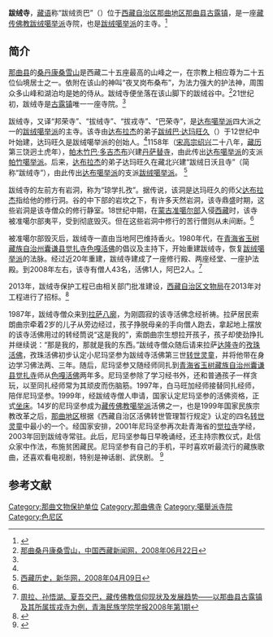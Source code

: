 {{Infobox Tibetan Buddhist monastery
|name =跋绒寺
|image =
|image size = 250px
|alt = 
|caption = 
|t=
|w='ba' rom dgon pa
|to = 
|ipa={{IPA|}}
|z=
|thdl=
|e=
|tc=跋絨寺
|s=跋绒寺
|p=
|m=
|k=
|pushpin_map = 
|latd =  | latm =  | lats =  | latNS = 
|longd=  | longm= | longs =| longEW = 
|iso_region = 
|map_caption = 
|mapsize = 
|location_country = 中国
|location = {{CHN}}[[西藏自治区|西藏自治区]][[那曲地区|那曲地区]][[那曲县|那曲县]][[古露镇|古露镇]]
|coordinates_display =
|founded_by = [[跋绒巴·达玛旺久|跋绒巴·达玛旺久]]
|date_founded =12世纪中叶
|date_renovated =
|sect = [[跋绒噶举派|跋绒噶举派]]
|mather =
|children =
|dedicated_to = 
|tulku =
|head_lama = 
|head_mgh =
|no._of_monks = 
|architecture = 
|festivals =
|footnotes = 
}}
{{文物保护单位
| 级别 = 省级
| 省区市 = 西藏自治区
| 图片 = 
| 名称 = 邦荣寺
| 编号 = 5-69
| 分类 = 古建筑
| 时代 = 公元1153年
| 所在 = [[那曲地区|那曲地区]][[那曲县|那曲县]][[古露镇|古露镇]]
| 登录 = 2009年11月19日
}}

'''跋绒寺'''，[[藏语|藏语]]称“跋绒贡巴”（{{bo|z=|w='ba' rom dgon pa}}）位于[[西藏自治区|西藏自治区]][[那曲地区|那曲地区]][[那曲县|那曲县]][[古露镇|古露镇]]，是一座[[藏传佛教|藏传佛教]][[跋绒噶举派|跋绒噶举派]]寺院，也是[[跋绒噶举派|跋绒噶举派]]的主寺。<ref name=zgxzw>{{Cite web |url=http://www.tibet.cn/newzt/rsxzzt/xzsm/200507/t20050726_44334.htm |title=跋绒寺，中国西藏网，于2013-08-12查阅 |accessdate=2013-08-13 |archive-date=2016-03-04 |archive-url=https://web.archive.org/web/20160304115042/http://www.tibet.cn/newzt/rsxzzt/xzsm/200507/t20050726_44334.htm |dead-url=no }}</ref>

==简介==
[[那曲县|那曲县]]的[[桑丹康桑雪山|桑丹康桑雪山]]是西藏二十五座最高的山峰之一，在宗教上相应尊为二十五位仙境居士之一。依附在该山的神叫“夜叉岗布桑布”，为法力强大的护法神，周围众多山峰和湖泊均是她的侍从。跋绒寺便坐落在该山脚下的跋绒谷中。<ref>[http://www.chinatibetnews.com/dili/2008-06/22/content_339322.htm 那曲桑丹康桑雪山，中国西藏新闻网，2008年06月22日]{{dead link|date=2018年4月 |bot=InternetArchiveBot |fix-attempted=yes }}</ref>21世纪初，跋绒寺是[[古露镇|古露镇]]唯一一座寺院。<ref name=qinghai/>

跋绒寺，又译“邦荣寺”、“拔绒寺”、“拔戎寺”、“巴荣寺”，是[[达布噶举派|达布噶举派]]四大派之一的[[跋绒噶举派|跋绒噶举派]]的主寺。该寺由[[达布拉杰|达布拉杰]]的弟子[[跋绒巴·达玛旺久|跋绒巴·达玛旺久]]（{{lang|de|Barompa Dharma Wangchug}}）于12世纪中叶始建，达玛旺久是跋绒噶举派的创始人。<ref name=zgxzw/>1158年（[[宋高宗|宋高宗]][[绍兴_(年号)|绍兴]]二十八年，[[藏历|藏历]]第三饶迥土虎年），[[帕木竹巴·多吉杰布|帕木竹巴·多吉杰布]]兴建[[丹萨替寺|丹萨替寺]]，由此传出[[达布噶举派|达布噶举派]]的支派[[帕竹噶举派|帕竹噶举派]]。后来，[[达布拉杰|达布拉杰]]的弟子达玛旺久在藏北兴建“跋绒日沃且寺”（简称“跋绒寺”），由此传出[[达布噶举派|达布噶举派]]的支派[[跋绒噶举派|跋绒噶举派]]。 <ref>[http://news.xinhuanet.com/politics/2008-04/09/content_7948025_3.htm 西藏历史，新华网，2008年04月09日]{{dead link|date=2018年4月 |bot=InternetArchiveBot |fix-attempted=yes }}</ref>

跋绒寺的左前方有岩洞，称为“琼学扎孜”。据传说，该洞是达玛旺久的师父[[达布拉杰|达布拉杰]]指给他的修行洞。谷的中下部的岩坎之下，有许多天然岩洞，该寺鼎盛时期，这些岩洞是该寺僧众的修行静室。18世纪中期，在[[蒙古|蒙古]][[准噶尔部|准噶尔部]]入侵[[西藏|西藏]]时，该寺被准噶尔部夷平，受到彻底毁灭。但在这些岩洞中修行的苦行僧则从未间断。<ref name=zgxzw/>

被准噶尔部毁灭后，跋绒寺一直由当地阿巴维持香火。1980年代，在[[青海省|青海省]][[玉树藏族自治州|玉树藏族自治州]][[囊谦县|囊谦县]][[觉扎寺|觉扎寺]][[色嘎活佛|色嘎活佛]]的倡议及主持下，开始重建跋绒寺，恢复[[跋绒噶举派|跋绒噶举派]]的法脉。经过近20年重建，跋绒寺建成了一座修行殿、两座经堂、一座护法殿。到2008年左右，该寺有僧人43名，活佛1人，阿巴2人。<ref name=qinghai>[http://www.fjdh.com/wumin/2009/04/16441161079.html 周拉、孙悟湖、夏吾交巴，藏传佛教信仰现状及发展趋势——以那曲县古露镇及其所属拔戎寺为例，青海民族学院学报2008年第1期]{{Dead link|date=2018年6月 |bot=InternetArchiveBot |fix-attempted=no }}</ref>

2013年，跋绒寺保护工程已由相关部门批准建设，[[西藏自治区文物局|西藏自治区文物局]]在2013年对工程进行了招标。<ref>{{Cite web |url=http://www.bidcenter.com.cn/newscontent-12340394-1.html |title=跋绒寺（邦荣寺）保护工程招标公告，中国采招网，2013-4-15 |accessdate=2013-08-13 |archive-date=2016-03-04 |archive-url=https://web.archive.org/web/20160304073518/http://www.bidcenter.com.cn/newscontent-12340394-1.html |dead-url=no }}</ref>

1987年，跋绒寺僧众来到[[拉萨|拉萨]][[八廓|八廓]]，为刚圆寂的该寺活佛念经祈祷。拉萨居民索朗曲宗牵着2岁的儿子从旁边经过，孩子挣脱母亲的手向僧人跑去，拿起地上摆放的该寺活佛用过的转经筒说“这是我的”，索朗曲宗生想拉开孩子，孩子却使劲挣扎并继续说：“那是我的，那就是我的东西。”跋绒寺僧众随后请来拉萨[[达隆寺|达隆寺]]的[[孜珠活佛|孜珠活佛]]，孜珠活佛初步认定小尼玛坚参为跋绒寺活佛第三世[[转世灵童|转世灵童]]，并将他带在身边学习佛法两、三年。随后，尼玛坚参又随经师同扎到[[青海省|青海省]][[玉树藏族自治州|玉树藏族自治州]][[囊谦县|囊谦县]][[觉扎寺|觉扎寺]]师从[[色嘎活佛|色嘎活佛]]两年多。尼玛坚参除了学习经书外，还和普通孩子一样贪玩，以至同扎经师常为其顽皮而伤脑筋。1997年，白马旺加经师接替同扎经师，陪伴尼玛坚参。1999年，经跋绒寺僧人申请，国家认定尼玛坚参的活佛资格，正式[[坐床|坐床]]。14岁的尼玛坚参成为[[藏传佛教|藏传佛教]][[噶举派|噶举派]]活佛之一，也是1999年国家民族宗教改革之后，[[那曲地区|那曲地区]]根据《西藏自治区活佛转世管理暂行规定》认定的四名[[转世灵童|转世灵童]]中最小的一个。经国家安排，2001年尼玛坚参再次赴青海省的[[觉拉寺|觉拉寺]]学经，2003年回到跋绒寺常驻。此后，尼玛坚参每日早晚诵经，还主持宗教仪式，赴信众家中作法，布施贫困藏民。尼玛坚参有自己的手机，平时喜欢听最流行的藏族歌曲，还喜欢看电视剧，特别是神话剧、武侠剧。 <ref>{{Cite web |url=http://www.chinanews.com/news/2005/2005-08-29/26/617691.shtml |title=人民西藏四十年：小活佛尼玛坚参的“前世今生”，中国新闻网，2005年08月29日 |accessdate=2013-08-13 |archive-date=2016-03-05 |archive-url=https://web.archive.org/web/20160305043949/http://www.chinanews.com/news/2005/2005-08-29/26/617691.shtml |dead-url=no }}</ref>

==参考文献==
{{reflist}}

[[Category:那曲文物保护单位|Category:那曲文物保护单位]]
[[Category:那曲佛寺|Category:那曲佛寺]]
[[Category:噶舉派寺院|Category:噶舉派寺院]]
[[Category:色尼区|Category:色尼区]]